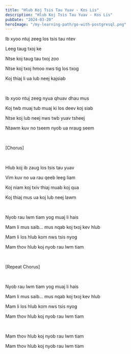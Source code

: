 ```yaml
---
title: "Hlub Koj Tsis Tau Yuav - Kos Lis"
description: "Hlub Koj Tsis Tau Yuav - Kos Lis"
pubDate: "2024-03-20"
heroImage: "/my-learning-path/go-with-postgresql.png"
---
```


Ib xyoo ntuj zeeg los tsis tau ntev

Leeg taug txoj ke

Ntse koj taug tau txoj zoo

Ntse koj txoj hmoo nws tig los txog

Koj thiaj li ua lub neej kajsiab

<br />

Ib xyoo ntuj zeeg nyua qhuav dhau mus

Koj twb muaj tub muaj ki los deev koj siab

Ntse koj lub neej nws twb yuav tsheej

Ntawm kuv no tseem nyob ua nraug seem

<br />

[Chorus]

<br />

Hlub koj ib zaug los tsis tau yuav

Vim kuv no ua rau qeeb leeg liam

Koj niam koj txiv thiaj muab koj qua

Koj thiaj mus ua koj lub neej lawm

<br />

Nyob rau lwm tiam yog muaj li hais

Mam li mus saib... mus nqab koj txoj kev hlub

Mam li los hlub kom nws tsis nyog

Mam thov hlub koj nyob rau lwm tiam

<br />

[Repeat Chorus]

<br />

Nyob rau lwm tiam yog muaj li hais

Mam li mus saib... mus nqab koj txoj kev hlub

Mam li los hlub kom nws tsis nyog

Mam thov hlub koj nyob rau lwm tiam

<br />

Mam thov hlub koj nyob rau lwm tiam

Mam thov hlub koj nyob rau lwm tiam

